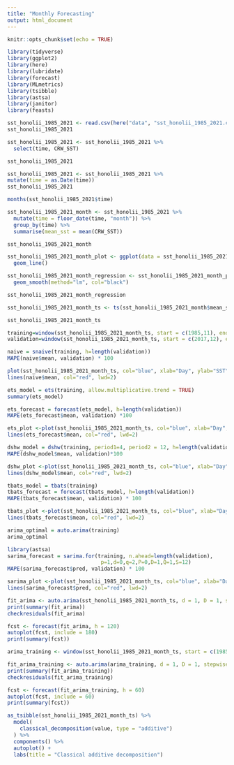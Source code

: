 ```yaml
---
title: "Monthly Forecasting"
output: html_document
---
```


```r
knitr::opts_chunk$set(echo = TRUE)
```

```r
library(tidyverse)
library(ggplot2)
library(here)
library(lubridate)
library(forecast)
library(MLmetrics)
library(tsibble)
library(astsa)
library(janitor)
library(feasts)
```

```r
sst_honolii_1985_2021 <- read.csv(here("data", "sst_honolii_1985_2021.csv" ))
sst_honolii_1985_2021
```
```r
sst_honolii_1985_2021 <- sst_honolii_1985_2021 %>% 
  select(time, CRW_SST)

sst_honolii_1985_2021
```


```r
sst_honolii_1985_2021 <- sst_honolii_1985_2021 %>%
mutate(time = as.Date(time))
sst_honolii_1985_2021
```

```r
months(sst_honolii_1985_2021$time)
```


```r
sst_honolii_1985_2021_month <- sst_honolii_1985_2021 %>% 
  mutate(time = floor_date(time, "month")) %>% 
  group_by(time) %>% 
  summarise(mean_sst = mean(CRW_SST))

sst_honolii_1985_2021_month
```
```r

sst_honolii_1985_2021_month_plot <- ggplot(data = sst_honolii_1985_2021_month, aes(x = time, y = mean_sst)) +
  geom_line()

sst_honolii_1985_2021_month_regression <- sst_honolii_1985_2021_month_plot +
  geom_smooth(method="lm", col="black")

sst_honolii_1985_2021_month_regression

```

```r
sst_honolii_1985_2021_month_ts <- ts(sst_honolii_1985_2021_month$mean_sst, start = c(1985, 11), frequency = 12)

sst_honolii_1985_2021_month_ts
```

```r
training=window(sst_honolii_1985_2021_month_ts, start = c(1985,11), end = c(2017,11))
validation=window(sst_honolii_1985_2021_month_ts, start = c(2017,12), end = c(2021,10))
```

```r
naive = snaive(training, h=length(validation))
MAPE(naive$mean, validation) * 100
```

```r
plot(sst_honolii_1985_2021_month_ts, col="blue", xlab="Day", ylab="SST", main="Seasonal Naive Forecast", type='l')
lines(naive$mean, col="red", lwd=2)
```

```r
ets_model = ets(training, allow.multiplicative.trend = TRUE)
summary(ets_model)

ets_forecast = forecast(ets_model, h=length(validation))
MAPE(ets_forecast$mean, validation) *100

ets_plot <-plot(sst_honolii_1985_2021_month_ts, col="blue", xlab="Day", ylab="SST", main="Seasonal Naive Forecast", type='l')
lines(ets_forecast$mean, col="red", lwd=2)
```






```r
dshw_model = dshw(training, period1=4, period2 = 12, h=length(validation))
MAPE(dshw_model$mean, validation)*100

dshw_plot <-plot(sst_honolii_1985_2021_month_ts, col="blue", xlab="Day", ylab="SST", main="DSHW Forecast", type='l')
lines(dshw_model$mean, col="red", lwd=2)
```


```r
tbats_model = tbats(training)
tbats_forecast = forecast(tbats_model, h=length(validation))
MAPE(tbats_forecast$mean, validation) * 100

tbats_plot <-plot(sst_honolii_1985_2021_month_ts, col="blue", xlab="Day", ylab="SST", main="Seasonal Naive Forecast", type='l')
lines(tbats_forecast$mean, col="red", lwd=2)
```

```r
arima_optimal = auto.arima(training)
arima_optimal
```


```r
library(astsa)
sarima_forecast = sarima.for(training, n.ahead=length(validation),
                              p=1,d=0,q=2,P=0,D=1,Q=1,S=12)
MAPE(sarima_forecast$pred, validation) * 100

sarima_plot <-plot(sst_honolii_1985_2021_month_ts, col="blue", xlab="Day", ylab="SST", main="Seasonal Naive Forecast", type='l')
lines(sarima_forecast$pred, col="red", lwd=2)
```


```r
fit_arima <- auto.arima(sst_honolii_1985_2021_month_ts, d = 1, D = 1, stepwise = FALSE, approximation = FALSE, trace = TRUE)
print(summary(fit_arima))
checkresiduals(fit_arima)
```

```r
fcst <- forecast(fit_arima, h = 120)
autoplot(fcst, include = 180)
print(summary(fcst))
```


```r
arima_training <- window(sst_honolii_1985_2021_month_ts, start = c(1985,11), end = c(2021,11))

fit_arima_training <- auto.arima(arima_training, d = 1, D = 1, stepwise = FALSE, approximation = FALSE, trace = TRUE)
print(summary(fit_arima_training))
checkresiduals(fit_arima_training)
```


```r
fcst <- forecast(fit_arima_training, h = 60)
autoplot(fcst, include = 60)
print(summary(fcst))
```


```r
as_tsibble(sst_honolii_1985_2021_month_ts) %>%
  model(
    classical_decomposition(value, type = "additive")
  ) %>%
  components() %>%
  autoplot() +
  labs(title = "Classical additive decomposition")
```

